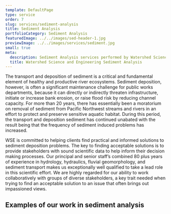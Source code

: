 ```yaml
---
template: DefaultPage
type: service
order: 7
slug: services/sediment-analysis
title: Sediment Analysis
portfolioCategory: Sediment Analysis
featuredImage: ../../images/sed-header-1.jpg
previewImage: ../../images/services/sediment.jpg
small: true
meta:
  description: Sediment Analysis services performed by Watershed Science and Engineering
  title: Watershed Science and Engineering Sediment Analysis
---
```


The transport and deposition of sediment is a critical and fundamental element of healthy and productive river ecosystems. Sediment deposition, however, is often a significant maintenance challenge for public works departments, because it can directly or indirectly threaten infrastructure, initiate or increase bank erosion, or raise flood risk by reducing channel capacity. For more than 20 years, there has essentially been a moratorium on removal of sediment from Pacific Northwest streams and rivers in an effort to protect and preserve sensitive aquatic habitat. During this period, the transport and deposition sediment has continued unabated with the result being that the frequency of sediment induced problems has increased.

WSE is committed to helping clients find practical and informed solutions to sediment deposition problems. The key to finding acceptable solutions is to provide stakeholders with sound scientific data to help inform their decision making processes. Our principal and senior staff’s combined 80 plus years of experience in hydrology, hydraulics, fluvial geomorphology, and sediment transport makes us exceptionally well qualified to take a lead role in this scientific effort. We are highly regarded for our ability to work collaboratively with groups of diverse stakeholders, a key trait needed when trying to find an acceptable solution to an issue that often brings out impassioned views.

## Examples of our work in sediment analysis
